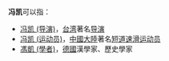 '''冯凯'''可以指：
*[[冯凯_(导演)|冯凯 (导演)]]，[[台湾|台湾]]著名[[导演|导演]]
*[[冯凯_(运动员)|冯凯 (运动员)]]，[[中國大陸|中國大陸]]著名[[短道速滑|短道速滑]][[运动员|运动员]]
*[[馮凱_(學者)|馮凱 (學者)]]，[[德國|德國]]漢學家、歷史學家
{{Disambig|K|cat=二字冯姓人名消歧义}}